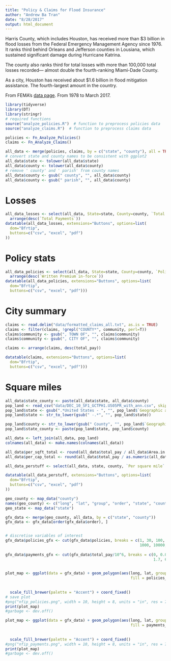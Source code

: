 ```yaml
---
title: "Policy & Claims for Flood Insurance"
author: "Andrew Ba Tran"
date: "8/28/2017"
output: html_document
---
```


Harris County, which includes Houston, has received more than $3 billion in flood losses from the Federal Emergency Management Agency since 1976. It ranks third behind Orleans and Jefferson counties in Lousiana, which sustained significant damage during Hurricane Katrina. 

The county also ranks third for total losses with more than 100,000 total losses recorded— almost double the fourth-ranking Miami-Dade County.

As a city, Houston has received about $1.6 billion in flood mitigation assistance. The fourth-largest amount in the country.

From FEMA's [data page](https://www.fema.gov/policy-claim-statistics-flood-insurance). From 1978 to March 2017.

```r

library(tidyverse)
library(DT)
library(stringr)
# required functions
source("analyze_policies.R")  # function to preprocess policies data
source("analyze_claims.R")  # function to preprocess claims data

policies <- Fn_Analyze_Policies()
claims <- Fn_Analyze_Claims()

all_data <- merge(policies, claims, by = c("state", "county"), all = TRUE)
# convert state and county names to be consistent with ggplot2
all_data$state <- tolower(all_data$state)
all_data$county <- tolower(all_data$county)
# remove ' county' and ' parish' from county names
all_data$county <- gsub(" county", "", all_data$county)
all_data$county <- gsub(" parish", "", all_data$county)
```

# Losses

```r
all_data_losses <- select(all_data, State=state, County=county, `Total Losses` = total_loss, `Closed losses` = closed_loss, `Open losses`=open_loss, `CWOP losses`=cwop_loss, `Total Payments`=total_pay) %>% 
  arrange(desc(`Total Payments`))
datatable(all_data_losses, extensions="Buttons", options=list(
  dom="Bfrtip",
  buttons=c("csv", "excel", "pdf")
))
```

# Policy stats

```r
all_data_policies <- select(all_data, State=state, County=county, `Policies In-force`=policies, `Insurance In-force whole`=insurance, `Written Premium in-force`=premium) %>% 
  arrange(desc(`Written Premium in-force`))
datatable(all_data_policies, extensions="Buttons", options=list(
  dom="Bfrtip",
  buttons=c("csv", "excel", "pdf")))
```

# City summary

```r
claims <- read.delim("data/formatted_claims_all.txt", as.is = TRUE)
claims <- filter(claims, !grepl("COUNTY*", community, perl=T))
claims$community <- gsub(", TOWN OF", "", claims$community)
claims$community <- gsub(", CITY OF", "", claims$community)

claims <- arrange(claims, desc(total_pay))

datatable(claims, extensions="Buttons", options=list(
  dom="Bfrtip",
  buttons=c("csv", "excel", "pdf")))

```
# Square miles

```r
all_data$state_county <- paste(all_data$state, all_data$county)
pop_land <- read_csv("data/DEC_10_SF1_GCTPH1.US05PR_with_ann.csv", skip=1)
pop_land$state <- gsub(".*United States - ", "", pop_land$`Geographic area`)
pop_land$state <- str_to_lower(gsub(" -.*", "", pop_land$state))

pop_land$county <- str_to_lower(gsub(" County", "", pop_land$`Geographic area_1`))
pop_land$state_county <- paste(pop_land$state, pop_land$county)

all_data <- left_join(all_data, pop_land)
colnames(all_data) <- make.names(colnames(all_data))

all_data$per_sqft_total <- round(all_data$total_pay / all_data$Area.in.square.miles...Total.area,2)
all_data$per_cap_total <- round(all_data$total_pay / as.numeric(all_data$Population),2)

all_data_perstuff <- select(all_data, state, county, `Per square mile` = per_sqft_total, `Per person` = per_cap_total)

datatable(all_data_perstuff, extensions="Buttons", options=list(
  dom="Bfrtip",
  buttons=c("csv", "excel", "pdf")
))
```

```r
geo_county <- map_data("county")
names(geo_county) <- c("long", "lat", "group", "order", "state", "county")
geo_state <- map_data("state")

gfx_data <- merge(geo_county, all_data, by = c("state", "county"))
gfx_data <- gfx_data[order(gfx_data$order), ]


# discretise variables of interest
gfx_data$policies_gfx <- cut(gfx_data$policies, breaks = c(1, 30, 100, 300, 
                                                           1000, 10000, 4e+05), labels = c("1 - 30", "30 - 100", "100 - 300", "300 - 1k", 
                                                                                           "1k - 10k", "10k - 400k"))
gfx_data$payments_gfx <- cut(gfx_data$total_pay/10^6, breaks = c(0, 0.05, 0.4, 
                                                                 1.7, 6.3, 50, 7300), labels = c("0 - 50k", "50k - 400k", "400k - 1.7M", 
                                                                                                 "1.7M - 6.3M", "6.3M - 50M", "50M - 7.3B"))

plot_map <- ggplot(data = gfx_data) + geom_polygon(aes(long, lat, group = group, 
                                                       fill = policies_gfx)) + geom_path(data = geo_state, aes(x = long, y = lat, 
                                                                                                               group = group), fill = NA, na.rm = TRUE) + labs(list(title = "NFIP Policies Per County", 
                                                                                                                                                                    x = NULL, y = NULL)) + guides(fill = guide_legend(title = "Policies Per County")) + 
  scale_fill_brewer(palette = "Accent") + coord_fixed()
# save plot
#png("nfip_policies.png", width = 10, height = 8, units = "in", res = 72)
print(plot_map)
#garbage <- dev.off()

plot_map <- ggplot(data = gfx_data) + geom_polygon(aes(long, lat, group = group, 
                                                       fill = payments_gfx)) + geom_path(data = geo_state, aes(x = long, y = lat, 
                                                                                                               group = group), fill = NA, na.rm = TRUE) + labs(list(title = "NFIP Payments Per County (US$)", 
                                                                                                                                                                    x = NULL, y = NULL)) + guides(fill = guide_legend(title = "Payments Per County (US$)")) + 
  scale_fill_brewer(palette = "Accent") + coord_fixed()
#png("nfip_payments.png", width = 10, height = 8, units = "in", res = 72)
print(plot_map)
#garbage <- dev.off()

```

